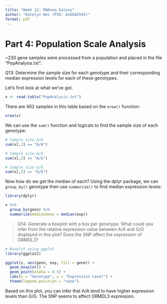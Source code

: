 ```yaml
---
title: "Week 12: RNAseq Galaxy"
author: "Katelyn Wei (PID: A16682595)"
format: pdf
---
```


# Part 4: Population Scale Analysis

~230 gene samples were processed from a population and placed in the file "PopAnalysis.txt". 

Q13: Determine the sample size for each genotype and their corresponding median expression levels for each of these genotypes.

Let's first look at what we've got.
```r
x <- read.table("PopAnalysis.txt")
```

There are 462 samples in this table based on the `nrow()` function:
```r
nrow(x)
```

We can use the `sum()` function and logicals to find the sample size of each genotype:
```r
# Sample size A/A
sum(x[,2] == "A/A")

# Sample size A/G
sum(x[,2] == "A/G")

# Sample size G/G
sum(x[,2] == "G/G")
```

Now how do we get the median of each? Using the dplyr package, we can `group_by()` genotype then use `summarize()` to find median expression levels:
```r
library(dplyr)

x %>%
  group_by(geno) %>%
  summarize(medianGeno = median(exp))
```



> Q14: Generate a boxplot with a box per genotype. What could you infer from the relative expression value between A/A and G/G displayed in this plot? Does the SNP affect the expression of ORMDL3?

```r
# Boxplot using ggplot
library(ggplot2)

ggplot(x, aes(geno, exp, fill = geno)) +
  geom_boxplot() +
  geom_point(alpha = 0.5) +
  labs(x = "Genotype", y = "Expression Level") +
  theme(legend.position = "none")
```

Based on this plot, you can infer that A/A tend to have higher expression levels than G/G. The SNP seems to affect ORMDL3 expression.